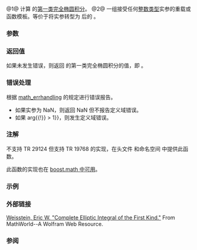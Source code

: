 {{cpp/title|comp_ellint_1|comp_ellint_1f|comp_ellint_1l}}
{{cpp/experimental/special_functions/navbar}}
{{dcl begin}}
{{dcl|num=1|
double      comp_ellint_1( double arg );
double      comp_ellint_1( float arg );
double      comp_ellint_1( long double arg );
float       comp_ellint_1f( float arg );
long double comp_ellint_1l( long double arg );
}}
{{dcl|num=2|
double      comp_ellint_1( IntegralType arg );
}}
{{dcl end}}

@1@ 计算 {{c|arg}} 的[[enwiki:Elliptic_integral#Complete_elliptic_integral_of_the_first_kind|第一类完全椭圆积分]]。
@2@ 一组接受任何[[cpp/types/is_integral|整数类型]]实参的重载或函数模板。等价于将实参转型为 {{c|double}} 后的 {{v|1}}。

{{cpp/experimental/special_functions/macro_note|comp_ellint_1}}

===参数===
{{par begin}}
{{par|arg|浮点或整数类型的值}}
{{par end}}

===返回值===
如果未发生错误，则返回 {{c|arg}} 的第一类完全椭圆积分的值，即 {{lc|ellint_1(arg, π/2)}}。

===错误处理===
根据 [[cpp/numeric/math/math_errhandling|math_errhandling]] 的规定进行错误报告。
* 如果实参为 NaN，则返回 NaN 但不报告定义域错误。
* 如果 {{math|{{!}}arg{{!}} &gt; 1}}，则发生定义域错误。

===注解===
不支持 TR 29124 但支持 TR 19768 的实现，在头文件 {{tt|tr1/cmath}} 和命名空间 {{tt|std::tr1}} 中提供此函数。

此函数的实现也在 [https://www.boost.org/doc/libs/1_60_0/libs/math/doc/html/math_toolkit/ellint/ellint_1.html boost.math 中可用]。

===示例===
{{example
|(以 gcc 6.0 运行)
|code=
#define __STDCPP_WANT_MATH_SPEC_FUNCS__ 1
#include &lt;cmath&gt;
#include &lt;iostream&gt;

int main()
{
    double hpi = std::acos(-1) / 2;
    std::cout &lt;&lt; "K(0) = " &lt;&lt; std::comp_ellint_1(0) &lt;&lt; '\n'
              &lt;&lt; "π/2 = " &lt;&lt; hpi &lt;&lt; '\n'
              &lt;&lt; "K(0.5) = " &lt;&lt; std::comp_ellint_1(0.5) &lt;&lt; '\n'
              &lt;&lt; "F(0.5, π/2) = " &lt;&lt; std::ellint_1(0.5, hpi) &lt;&lt; '\n';
}
|output=
K(0) = 1.5708
π/2 = 1.5708
K(0.5) = 1.68575
F(0.5, π/2) = 1.68575
}}

===外部链接===
[https://mathworld.wolfram.com/CompleteEllipticIntegraloftheFirstKind.html Weisstein, Eric W. "Complete Elliptic Integral of the First Kind."] From MathWorld--A Wolfram Web Resource.

===参阅===
{{dsc begin}}
{{dsc inc|cpp/experimental/special_functions/dsc ellint_1}}
{{dsc end}}

{{langlinks|de|es|fr|it|ja|pt|ru|zh}}